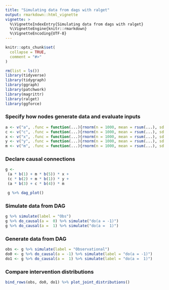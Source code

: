 ```yaml
---
title: "Simulating data from dags with ralget"
output: rmarkdown::html_vignette
vignette: >
  %\VignetteIndexEntry{Simulating data from dags with ralget}
  %\VignetteEngine{knitr::rmarkdown}
  %\VignetteEncoding{UTF-8}
---
```


```r
knitr::opts_chunk$set(
  collapse = TRUE,
  comment = "#>"
)
```

```r
rm(list = ls())
library(tidyverse)
library(tidygraph)
library(ggraph)
library(patchwork)
library(magrittr)
library(ralget)
library(ggforce)
```

### Specify how nodes generate data and evaluate inputs
```r
a <- v("a", .func = function(...){rnorm(n = 1000, mean = rsum(...), sd = .5)})
c <- v("c", .func = function(...){rnorm(n = 1000, mean = rsum(...), sd = .5)})
x <- v("x", .func = function(...){rnorm(n = 1000, mean = rsum(...), sd = .5)})
y <- v("y", .func = function(...){rnorm(n = 1000, mean = rsum(...), sd = .5)})
m <- v("m", .func = function(...){rnorm(n = 1000, mean = rsum(...), sd = .5)})
```


### Declare causal connections
```r
g <-
 (a * b(1) + m * b(5)) * x +
 (c * b(2) + m * b(1)) * y +
 (a * b(3) + c * b(4)) * m

 g %>% dag_plot()
```


### Simulate data from DAG
```r
g %>% simulate(label = "Obs")
g %>% do_causal(a =  0) %>% simulate("do(a = -1)")
g %>% do_causal(a =  1) %>% simulate("do(a =  1)")
```

### Generate data from DAG
```r
obs <- g %>% simulate(label = "Observational")
do0 <- g %>% do_causal(a = -1) %>% simulate(label = "do(a = -1)")
do1 <- g %>% do_causal(a =  1) %>% simulate(label = "do(a =  1)")
```

### Compare intervention distributions
```r
bind_rows(obs, do0, do1) %>% plot_joint_distributions()
```